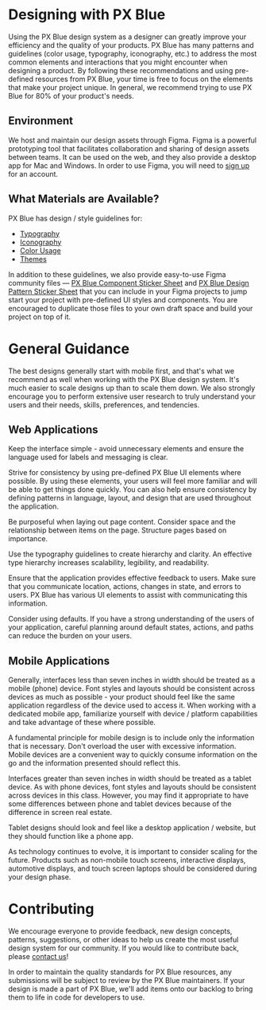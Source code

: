 
<!-- KEYWORDS: design tutorial environment -->

# Designing with PX Blue

Using the PX Blue design system as a designer can greatly improve your efficiency and the quality of your products. PX Blue has many patterns and guidelines (color usage, typography, iconography, etc.) to address the most common elements and interactions that you might encounter when designing a product. By following these recommendations and using pre-defined resources from PX Blue, your time is free to focus on the elements that make your project unique. In general, we recommend trying to use PX Blue for 80% of your product's needs.

## Environment

We host and maintain our design assets through Figma. Figma is a powerful prototyping tool that facilitates collaboration and sharing of design assets between teams. It can be used on the web, and they also provide a desktop app for Mac and Windows. In order to use Figma, you will need to [sign up](https://www.figma.com/) for an account.

## What Materials are Available?

PX Blue has design / style guidelines for:

-   [Typography](/style/typography)
-   [Iconography](/style/iconography)
-   [Color Usage](/style/color)
-   [Themes](/style/themes)

In addition to these guidelines, we also provide easy-to-use Figma community files — [PX Blue Component Sticker Sheet](https://www.figma.com/community/file/852558784352181868) and [PX Blue Design Pattern Sticker Sheet](https://www.figma.com/community/file/926189711301522231) that you can include in your Figma projects to jump start your project with pre-defined UI styles and components. You are encouraged to duplicate those files to your own draft space and build your project on top of it.

<Divider />

# General Guidance

The best designs generally start with mobile first, and that's what we recommend as well when working with the PX Blue design system. It's much easier to scale designs up than to scale them down. We also strongly encourage you to perform extensive user research to truly understand your users and their needs, skills, preferences, and tendencies.

## Web Applications

Keep the interface simple - avoid unnecessary elements and ensure the language used for labels and messaging is clear.

<!--image-->

Strive for consistency by using pre-defined PX Blue UI elements where possible. By using these elements, your users will feel more familiar and will be able to get things done quickly. You can also help ensure consistency by defining patterns in language, layout, and design that are used throughout the application.

<!--image-->

Be purposeful when laying out page content. Consider space and the relationship between items on the page. Structure pages based on importance.

<!--image-->

Use the typography guidelines to create hierarchy and clarity. An effective type hierarchy increases scalability, legibility, and readability.

<!--image-->

Ensure that the application provides effective feedback to users. Make sure that you communicate location, actions, changes in state, and errors to users. PX Blue has various UI elements to assist with communicating this information.

<!--image-->

Consider using defaults. If you have a strong understanding of the users of your application, careful planning around default states, actions, and paths can reduce the burden on your users.

<!--image-->

## Mobile Applications

Generally, interfaces less than seven inches in width should be treated as a mobile (phone) device. Font styles and layouts should be consistent across devices as much as possible - your product should feel like the same application regardless of the device used to access it. When working with a dedicated mobile app, familiarize yourself with device / platform capabilities and take advantage of these where possible.

<!--image-->

A fundamental principle for mobile design is to include only the information that is necessary. Don't overload the user with excessive information. Mobile devices are a convenient way to quickly consume information on the go and the information presented should reflect this.

<!--image-->

Interfaces greater than seven inches in width should be treated as a tablet device. As with phone devices, font styles and layouts should be consistent across devices in this class. However, you may find it appropriate to have some differences between phone and tablet devices because of the difference in screen real estate.

<!--image-->

Tablet designs should look and feel like a desktop application / website, but they should function like a phone app.

<!--image-->

As technology continues to evolve, it is important to consider scaling for the future. Products such as non-mobile touch screens, interactive displays, automotive displays, and touch screen laptops should be considered during your design phase.

<!--image-->

<Divider style={{}} />

# Contributing

We encourage everyone to provide feedback, new design concepts, patterns, suggestions, or other ideas to help us create the most useful design system for our community. If you would like to contribute back, please [contact us](/community/contactus)!

In order to maintain the quality standards for PX Blue resources, any submissions will be subject to review by the PX Blue maintainers. If your design is made a part of PX Blue, we'll add items onto our backlog to bring them to life in code for developers to use.
